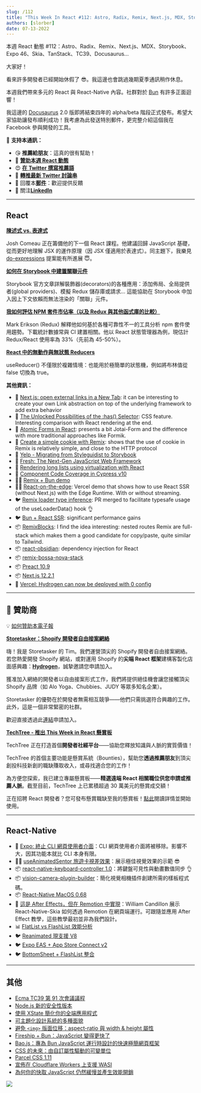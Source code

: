 ```yaml
---
slug: /112
title: "This Week In React #112: Astro, Radix, Remix, Next.js, MDX, Storybook, Expo 46, Skia, TanStack, TC39, Docusaurus..."
authors: [slorber]
date: 07-13-2022
---
```


本週 React 動態 #112：Astro、Radix、Remix、Next.js、MDX、Storybook、Expo 46、Skia、TanStack、TC39、Docusaurus...

<!-- truncate -->

大家好！

看來許多開發者已經開始休假了 😎。我這邊也會跳過幾期夏季通訊稍作休息。

本週我們帶來多元的 React 與 React-Native 內容。社群對於 [Bun](https://bun.sh/?utm_campaign=This%20Week%20In%20React&utm_medium=email&utm_source=Revue%20newsletter) 有許多正面迴響！

我這邊的 [Docusaurus](https://github.com/facebook/docusaurus?utm_campaign=This%20Week%20In%20React&utm_medium=email&utm_source=Revue%20newsletter) 2.0 版即將結束四年的 alpha/beta 階段正式發布。希望大家協助讓發布順利成功！我考慮為此發送特別郵件，更完整介紹這個我在 Facebook 參與開發的工具。

🙏 **支持本通訊：**

- 😘 **推薦給朋友**：這真的很有幫助！
- 💸 [**贊助本週 React 動態**](https://gist.github.com/slorber/cb732fb5d0a002c4d73236a9baeba7bb?utm_campaign=thisweekinreact&utm_medium=email&utm_source=Revue%20newsletter)
- 😍 [**在 Twitter 撰寫推薦語**](https://twitter.com/sebastienlorber/timelines/1448942785814466561?utm_campaign=thisweekinreact&utm_medium=email&utm_source=Revue%20newsletter)
- 🧵 [**轉推最新 Twitter 討論串**](https://slo.im/thread?utm_campaign=thisweekinreact&utm_medium=email&utm_source=Revue%20newsletter)
- 📨 回覆本[**郵件**](mailto:lorber.sebastien@gmail.com?utm_campaign=thisweekinreact&utm_medium=email&utm_source=Revue%20newsletter)：歡迎提供反饋
- 👥 關注[**LinkedIn**](https://www.linkedin.com/company/this-week-in-react/?utm_campaign=This%20Week%20In%20React&utm_medium=email&utm_source=Revue%20newsletter)

---

## React

[**陳述式 vs. 表達式**](https://www.joshwcomeau.com/javascript/statements-vs-expressions/?utm_campaign=This%20Week%20In%20React&utm_medium=email&utm_source=Revue%20newsletter)

Josh Comeau 正在籌備他的下一個 React 課程。他建議回歸 JavaScript 基礎，從而更好地理解 JSX 的運作原理（因 JSX 僅適用於表達式）。同主題下，我樂見 [do-expressions](https://github.com/tc39/proposal-do-expressions?utm_campaign=This%20Week%20In%20React&utm_medium=email&utm_source=Revue%20newsletter) 提案能有所進展 😇。

[**如何在 Storybook 中建置關聯元件**](https://storybook.js.org/blog/how-to-build-connected-components-in-storybook/?utm_campaign=This%20Week%20In%20React&utm_medium=email&utm_source=Revue%20newsletter)

Storybook 官方文章詳解裝飾器(decorators)的各種應用：添加佈局、全局提供者(global providers)、模擬 Redux 儲存庫或請求... 這能協助在 Storybook 中加入因上下文依賴而無法渲染的「關聯」元件。

[**我如何評估 NPM 套件市佔率（以及 Redux 與其他函式庫的比較）**](https://blog.isquaredsoftware.com/2022/07/npm-package-market-share-estimates/?utm_campaign=This%20Week%20In%20React&utm_medium=email&utm_source=Revue%20newsletter)

Mark Erikson (Redux) 解釋他如何基於各種可靠性不一的工具分析 npm 套件使用趨勢。下載統計數據常與 CI 建置相關。他以 React 狀態管理器為例，現估計 Redux/React 使用率為 33%（先前為 45-50%）。

[**React 中的無動作與無狀態 Reducers**](https://julesblom.com/writing/actionless-and-stateless-reducers?utm_campaign=This%20Week%20In%20React&utm_medium=email&utm_source=Revue%20newsletter)

useReducer() 不僅限於複雜情境：也能用於極簡單的狀態機，例如將布林值從 false 切換為 true。

**其他資訊：**

- 📜 [Next.js: open external links in a New Tab](https://www.seancdavis.com/posts/open-external-nextlink-links-in-a-new-tab/?utm_campaign=This%20Week%20In%20React&utm_medium=email&utm_source=Revue%20newsletter): it can be interesting to create your own Link abstraction on top of the underlying framework to add extra behavior
- 📜 [The Unlocked Possibilities of the :has() Selector](https://blog.jim-nielsen.com/2022/unlocked-possibilities-of-has-selector/?utm_campaign=This%20Week%20In%20React&utm_medium=email&utm_source=Revue%20newsletter): CSS feature. Interesting comparison with React rendering at the end.
- 📜 [Atomic Forms in React](https://reaper.is/writing/20220709-atomic-forms?utm_campaign=This%20Week%20In%20React&utm_medium=email&utm_source=Revue%20newsletter): presents a bit Jotai-Form and the difference with more traditional approaches like Formik.
- 📜 [Create a simple cookie with Remix](https://jonmeyers.io/blog/create-a-simple-cookie-with-remix?utm_campaign=This%20Week%20In%20React&utm_medium=email&utm_source=Revue%20newsletter): shows that the use of cookie in Remix is relatively simple, and close to the HTTP protocol
- 📜 [Yelp - Migrating from Styleguidist to Storybook](https://engineeringblog.yelp.com/2022/07/migrating-from-styleguidist-to-storybook.html?utm_campaign=This%20Week%20In%20React&utm_medium=email&utm_source=Revue%20newsletter)
- 📜 [Fresh: The Next-Gen JavaScript Web Framework](https://hxrsh.in/blog/fresh?utm_campaign=This%20Week%20In%20React&utm_medium=email&utm_source=Revue%20newsletter)
- 📜 [Rendering long lists using virtualization with React](https://wanago.io/2022/06/27/long-lists-react-virtualization/?utm_campaign=This%20Week%20In%20React&utm_medium=email&utm_source=Revue%20newsletter)
- 📜 [Component Code Coverage in Cypress v10](https://glebbahmutov.com/blog/component-code-coverage/?utm_campaign=This%20Week%20In%20React&utm_medium=email&utm_source=Revue%20newsletter)
- 🧑‍🎨 [Remix + Bun demo](https://twitter.com/ebey_jacob/status/1544608334736592896?utm_campaign=This%20Week%20In%20React&utm_medium=email&utm_source=Revue%20newsletter)
- 🧑‍🎨 [React-on-the-edge](https://github.com/vercel-labs/react-on-the-edge?utm_campaign=This%20Week%20In%20React&utm_medium=email&utm_source=Revue%20newsletter): Vercel demo that shows how to use React SSR (without Next.js) with the Edge Runtime. With or without streaming.
- 🐦 [Remix loader type inference](https://twitter.com/kentcdodds/status/1545048020663750661?utm_campaign=This%20Week%20In%20React&utm_medium=email&utm_source=Revue%20newsletter): PR merged to facilitate typesafe usage of the useLoaderData() hook 👌
- 🐦 [Bun + React SSR](https://twitter.com/jarredsumner/status/1544580094328418304?utm_campaign=This%20Week%20In%20React&utm_medium=email&utm_source=Revue%20newsletter): significant performance gains
- 📦 [RemixBlocks](https://javascript.plainenglish.io/remixblocks-ready-to-use-remix-tailwind-css-routes-and-ui-blocks-470a6db70915?utm_campaign=This%20Week%20In%20React&utm_medium=email&utm_source=Revue%20newsletter): I find the idea interesting: nested routes Remix are full-stack which makes them a good candidate for copy/paste, quite similar to Tailwind.
- 📦 [react-obsidian](https://github.com/wix-incubator/react-obsidian?utm_campaign=This%20Week%20In%20React&utm_medium=email&utm_source=Revue%20newsletter): dependency injection for React
- 📦 [remix-bossa-nova-stack](https://github.com/clerkinc/remix-bossa-nova-stack?utm_campaign=This%20Week%20In%20React&utm_medium=email&utm_source=Revue%20newsletter)
- 📦 [Preact 10.9](https://github.com/preactjs/preact/releases/tag/10.9.0?utm_campaign=This%20Week%20In%20React&utm_medium=email&utm_source=Revue%20newsletter)
- 📦 [Next.js 12.2.1](https://github.com/vercel/next.js/releases/tag/v12.2.1?utm_campaign=This%20Week%20In%20React&utm_medium=email&utm_source=Revue%20newsletter)
- 📣 [Vercel: Hydrogen can now be deployed with 0 config](https://vercel.com/changelog/hydrogen-projects-can-now-be-deployed-with-zero-configuration?utm_campaign=This%20Week%20In%20React&utm_medium=email&utm_source=Revue%20newsletter)

---

## 💸 贊助商

💡 [如何贊助本電子報](https://thisweekinreact.com/sponsor)

[**Storetasker：Shopify 開發者自由接案網絡**](https://www.storetasker.com/become-an-expert?utm_campaign=thisweekinreact&utm_medium=thisweekinreact&utm_source=thisweekinreact)

嗨！我是 Storetasker 的 Tim。我們運營頂尖的 Shopify 開發者自由接案網絡。若您熱愛開發 Shopify 網站，或對運用 Shopify 的**尖端 React 框架**建構客製化店面感興趣：[**Hydrogen**](https://hydrogen.shopify.dev/?utm_campaign=This%20Week%20In%20React&utm_medium=email&utm_source=Revue%20newsletter)，誠摯邀請您申請加入。

獲准加入網絡的開發者以自由接案形式工作，我們將提供絕佳機會讓您接觸頂尖 Shopify 品牌（如 Alo Yoga、Chubbies、JUDY 等眾多知名企業）。

Storetasker 的優勢在於開發者無需相互競爭——他們只需挑選符合興趣的工作。此外，這是一個非常緊密的社群。

歡迎直接透過此[連結](https://www.storetasker.com/become-an-expert?utm_campaign=thisweekinreact&utm_medium=thisweekinreact&utm_source=thisweekinreact)申請加入。

[**TechTree - 推出 This Week in React 懸賞板**](https://techtree.dev/t/sHBrozirH3xSY8jP3M7gGv?utm_campaign=This%20Week%20In%20React&utm_medium=email&utm_source=Revue%20newsletter)

TechTree 正在打造首個**開發者社經平台**——協助您釋放知識與人脈的實質價值！

TechTree 的首個主要功能是懸賞系統（Bounties），幫助您**透過推薦朋友**到頂尖創投科技新創的職缺賺取收入，或尋找適合您的工作！

為方便您探索，我已建立專屬懸賞板——**精選遠端 React 相關職位供您申請或推薦人脈**。截至目前，TechTree 上已累積超過 30 萬美元的懸賞成交額！

正在招聘 React 開發者？您可發布懸賞職缺至我的懸賞板！[點此](https://www.notion.so/techtreedev/Share-your-jobs-on-my-Bounty-board-c51d2d97d9f3421bab103c42097907ae?utm_campaign=This%20Week%20In%20React&utm_medium=email&utm_source=Revue%20newsletter)閱讀詳情並開始使用。

---

## React-Native

- 📜 [Expo: 終止 CLI 網頁使用者介面](https://blog.expo.dev/sunsetting-the-web-ui-for-expo-cli-ab12936d2206?utm_campaign=This%20Week%20In%20React&utm_medium=email&utm_source=Revue%20newsletter)：CLI 網頁使用者介面將被移除。影響不大，因其功能本就比 CLI 本身有限。
- 🧑‍🎨 [useAnimatedSentor 旅遊卡視差效果](https://twitter.com/lima_lucas3/status/1545956814650499072?utm_campaign=This%20Week%20In%20React&utm_medium=email&utm_source=Revue%20newsletter)：展示極佳視覺效果的示範 😎
- 📦 [react-native-keyboard-controller 1.0](https://github.com/kirillzyusko/react-native-keyboard-controller?utm_campaign=This%20Week%20In%20React&utm_medium=email&utm_source=Revue%20newsletter)：將鍵盤可見性與動畫數值同步 👌
- 📦 [vision-camera-plugin-builder](https://twitter.com/mrousavy/status/1544982270997852160?utm_campaign=This%20Week%20In%20React&utm_medium=email&utm_source=Revue%20newsletter)：簡化視覺相機插件創建所需的樣板程式碼。
- 📦 [React-Native MacOS 0.68](https://twitter.com/ReactNativeMSFT/status/1545289039187611650?utm_campaign=This%20Week%20In%20React&utm_medium=email&utm_source=Revue%20newsletter)
- 🎥 [這是 After Effects，但在 Remotion 中實現](https://www.youtube.com/watch?utm_campaign=This%20Week%20In%20React&utm_medium=email&utm_source=Revue%20newsletter&v=-7MOoWN2_nk)：William Candillon 展示 React-Native-Skia 如何透過 Remotion 在網頁端運行。可跟隨並應用 After Effect 教學，這些教學最初並非為我們設計。
- 📊 [FlatList vs FlashList 效能分析](https://twitter.com/almouro/status/1544669919479996416?utm_campaign=This%20Week%20In%20React&utm_medium=email&utm_source=Revue%20newsletter)
- 🐦 [Reanimated 現支援 V8](https://twitter.com/swmansion/status/1546872761045229568?utm_campaign=This%20Week%20In%20React&utm_medium=email&utm_source=Revue%20newsletter)
- 🐦 [Expo EAS + App Store Connect v2](https://twitter.com/Baconbrix/status/1546760343405330434?utm_campaign=This%20Week%20In%20React&utm_medium=email&utm_source=Revue%20newsletter)
- 🐦 [BottomSheet + FlashList 整合](https://twitter.com/gorhom/status/1546256656639614977?utm_campaign=This%20Week%20In%20React&utm_medium=email&utm_source=Revue%20newsletter)

---

## 其他

- [Ecma TC39 第 91 次會議議程](https://github.com/tc39/agendas/blob/main/2022/07.md?utm_campaign=This%20Week%20In%20React&utm_medium=email&utm_source=Revue%20newsletter)
- [Node.js 新的安全性版本](https://nodejs.org/en/blog/vulnerability/july-2022-security-releases/?utm_campaign=This%20Week%20In%20React&utm_medium=email&utm_source=Revue%20newsletter)
- [使用 XState 簡化你的全端應用程式](https://blog.theodo.com/2022/07/simplify-your-applications-with-xstate/?utm_campaign=This%20Week%20In%20React&utm_medium=email&utm_source=Revue%20newsletter)
- [可主題化設計系統的多種面貌](https://bradfrost.com/blog/post/the-many-faces-of-themeable-design-systems/?utm_campaign=This%20Week%20In%20React&utm_medium=email&utm_source=Revue%20newsletter)
- [避免 `<img>` 版面位移：aspect-ratio 與 width & height 屬性](https://jakearchibald.com/2022/img-aspect-ratio/?utm_campaign=This%20Week%20In%20React&utm_medium=email&utm_source=Revue%20newsletter)
- [Fireship + Bun：JavaScript 變得更快了](https://www.youtube.com/watch?utm_campaign=This%20Week%20In%20React&utm_medium=email&utm_source=Revue%20newsletter&v=FMhScnY0dME)
- [Bao.js：專為 Bun JavaScript 運行時設計的快速極簡網頁框架](https://github.com/mattreid1/baojs?utm_campaign=This%20Week%20In%20React&utm_medium=email&utm_source=Revue%20newsletter)
- [CSS 的未來：由自訂屬性驅動的可變單位](https://www.bram.us/2022/07/08/the-future-of-css-variable-units-powered-by-custom-properties/?utm_campaign=This%20Week%20In%20React&utm_medium=email&utm_source=Revue%20newsletter)
- [Parcel CSS 1.11](https://twitter.com/devongovett/status/1545142100483719168?utm_campaign=This%20Week%20In%20React&utm_medium=email&utm_source=Revue%20newsletter)
- [宣佈在 Cloudflare Workers 上支援 WASI](https://blog.cloudflare.com/announcing-wasi-on-workers/?utm_campaign=This%20Week%20In%20React&utm_medium=email&utm_source=Revue%20newsletter)
- [為何你的快取 JavaScript 仍然緩慢並產生效能開銷](https://www.webperf.tips/tip/cached-js-misconceptions/?utm_campaign=This%20Week%20In%20React&utm_medium=email&utm_source=Revue%20newsletter)

![](https://user-images.githubusercontent.com/749374/178690238-2de46b69-5b32-4037-97d1-5a1c7bd23f97.png)